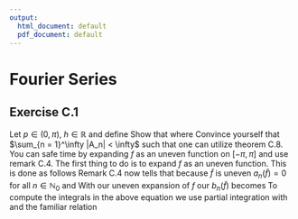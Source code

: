 ```yaml
---
output:
  html_document: default
  pdf_document: default
---
```

# Fourier Series

## Exercise C.1

Let $p \in (0, \pi), \ h \in \mathbb{R}$ and define
\begin{align*}
  f(x) = 
  \begin{cases}
    \dfrac{hx}{p}, &x\in[0,p], \\[2ex]
    \dfrac{h(\pi - x)}{\pi - p}, &x\in(p, \pi].
  \end{cases}
\end{align*}
Show that
\begin{align*}
  f(x) = \sum_{n = 1}^\infty A_n \sin(nx), \quad x\in[o, \pi],
\end{align*}
where
\begin{align*}
  A_n := \frac{2h}{n^2} \frac{\sin(np)}{p(\pi - p)}, \quad n \in \mathbb{N}.
\end{align*}
Convince yourself that $\sum_{n = 1}^\infty |A_n| < \infty$ such that one can utilize theorem C.8.
\newline
\texit{Hint:} You can safe time by expanding $f$ as an uneven function on $[-\pi, \pi]$ and use remark C.4.
\newline
\textbf{Solution:}
\newline
The first thing to do is to expand $f$ as an uneven function.
This is done as follows
\begin{align*}
  \tilde{f}(x) =
  \begin{cases}
    f(x), &x\in[0, \pi] \\[2ex]
    -f(-x), &x\in[-\pi, 0).
  \end{cases}
\end{align*}
Remark C.4 now tells that because $\tilde{f}$ is uneven $a_n(\tilde{f}) = 0$ for all $n\in\mathbb{N}_0$ and
\begin{align*}
  b_n(\tilde{f}) = \frac{2}{l} \int_0^l \sin(n \pi x/l)\tilde{f}(x)\text{d}x, \quad n \in \mathbb{N}.
\end{align*}
With our uneven expansion of $f$ our $b_n(\tilde{f})$ becomes
\begin{align*}
  b_n(\tilde{f}) &= \frac{2}{\pi} \int_0^\pi \sin(n\pi x/\pi) \tilde{f}(x) \ \text{d}x \\
  &= \frac{2}{\pi} \left( \int_0^p \sin(nx)\frac{hx}{p} \ \text{d}x + \int_p^\pi \sin(nx)\frac{h(\pi - x)}{\pi - p} \ \text{d}x \right) \\
  &= \frac{2}{\pi} \left( \frac{h}{p} \int_0^p \sin(nx) x \ \text{d}x + \frac{h}{\pi - p} \int_p^\pi \sin(nx)(\pi - x) \ \text{d}x \right) \\
  &= \frac{2}{\pi} \left( \frac{h}{p} \int_0^p \sin(nx) x \ \text{d}x + \frac{h\pi}{\pi - p} \int_p^\pi \sin(nx) \ \text{d}x - \frac{h}{\pi - p} \int_p^\pi \sin(nx)x \ \text{d}x \right).
\end{align*}
To compute the integrals in the above equation we use partial integration with
\begin{align*}
  f(x) &= x, \qquad &&f'(x) = 1 \\
  g(x) &= sin(nx), \qquad &&G(x) = -\frac{\cos(nx)}{n},
\end{align*}
and the familiar relation
\begin{align*}
  \int_a^b f(x)g(x) = \left[ f(x)g(x) \right]_a^b + \int_a^b f'(x)G(x) \ \text{d}x
\end{align*}